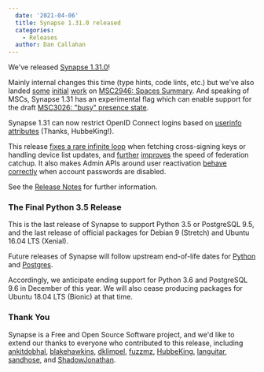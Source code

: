 ```yaml
---
  date: '2021-04-06'
  title: Synapse 1.31.0 released
  categories:
    - Releases
  author: Dan Callahan
---
```


We've released [Synapse 1.31.0](https://github.com/matrix-org/synapse/releases/tag/v1.31.0)!

Mainly internal changes this time (type hints, code lints, etc.) but we've also landed [some](https://github.com/matrix-org/synapse/pull/9643) [initial](https://github.com/matrix-org/synapse/pull/9652) [work](https://github.com/matrix-org/synapse/pull/9653) on [MSC2946: Spaces Summary](https://github.com/matrix-org/matrix-doc/pull/2946). And speaking of MSCs, Synapse 1.31 has an experimental flag which can enable support for the draft [MSC3026: "busy" presence state](https://github.com/matrix-org/matrix-doc/pull/3026).

Synapse 1.31 can now restrict OpenID Connect logins based on [userinfo attributes](https://github.com/matrix-org/synapse/pull/9609) (Thanks, HubbeKing!).

This release [fixes a rare infinite loop](https://github.com/matrix-org/synapse/pull/9634) when fetching cross-signing keys or handling device list updates, and [further](https://github.com/matrix-org/synapse/pull/9640) [improves](https://github.com/matrix-org/synapse/pull/9639) the speed of federation catchup. It also makes Admin APIs around user reactivation [behave correctly](https://github.com/matrix-org/synapse/pull/9636) when account passwords are disabled.

See the  [Release Notes](https://github.com/matrix-org/synapse/releases/tag/v1.31.0) for further information.

### The Final Python 3.5 Release

This is the last release of Synapse to support Python 3.5 or PostgreSQL 9.5, and the last release of official packages for Debian 9 (Stretch) and Ubuntu 16.04 LTS (Xenial).

Future releases of Synapse will follow upstream end-of-life dates for [Python](https://endoflife.date/python) and [Postgres](https://endoflife.date/postgresql).

Accordingly, we anticipate ending support for Python 3.6 and PostgreSQL 9.6 in December of this year. We will also cease producing packages for Ubuntu 18.04 LTS (Bionic) at that time.

### Thank You

Synapse is a Free and Open Source Software project, and we'd like to extend our thanks to everyone who contributed to this release, including [ankitdobhal](http://github.com/ankitdobhal), [blakehawkins](http://github.com/blakehawkins), [dklimpel](http://github.com/dklimpel), [fuzzmz](http://github.com/fuzzmz), [HubbeKing](http://github.com/HubbeKing), [languitar](http://github.com/languitar), [sandhose](http://github.com/sandhose), and [ShadowJonathan](http://github.com/ShadowJonathan).
